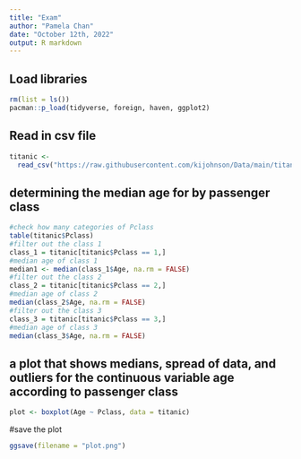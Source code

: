 ```yaml
---
title: "Exam"
author: "Pamela Chan"
date: "October 12th, 2022"
output: R markdown
---
```


## Load libraries

```r
rm(list = ls())
pacman::p_load(tidyverse, foreign, haven, ggplot2)
```

## Read in csv file

```r
titanic <-
  read_csv("https://raw.githubusercontent.com/kijohnson/Data/main/titanic.csv")
```

## determining the median age for by passenger class

```r
#check how many categories of Pclass
table(titanic$Pclass)
#filter out the class 1
class_1 = titanic[titanic$Pclass == 1,]
#median age of class 1
median1 <- median(class_1$Age, na.rm = FALSE)
#filter out the class 2
class_2 = titanic[titanic$Pclass == 2,]
#median age of class 2
median(class_2$Age, na.rm = FALSE)
#filter out the class 3
class_3 = titanic[titanic$Pclass == 3,]
#median age of class 3
median(class_3$Age, na.rm = FALSE)
```

## a plot that shows medians, spread of data, and outliers for the continuous variable age according to passenger class

```r
plot <- boxplot(Age ~ Pclass, data = titanic)

```

#save the plot
```r
ggsave(filename = "plot.png")

```


```r

```

